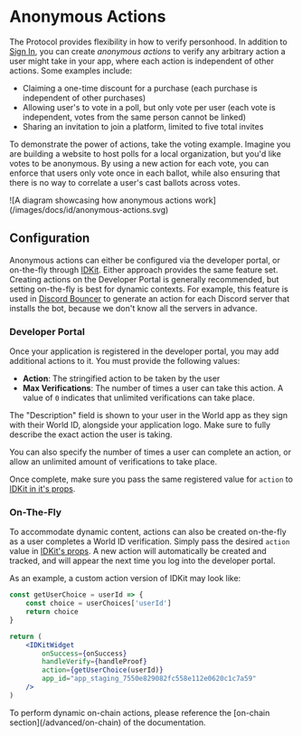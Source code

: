 # Anonymous Actions

The Protocol provides flexibility in how to verify personhood. In addition to [Sign In](/id/sign-in), you can create _anonymous actions_ to verify any arbitrary action a user might take in your app, where each action is independent of other actions. Some examples include:

-   Claiming a one-time discount for a purchase (each purchase is independent of other purchases)
-   Allowing user's to vote in a poll, but only vote per user (each vote is independent, votes from the same person cannot be linked)
-   Sharing an invitation to join a platform, limited to five total invites

To demonstrate the power of actions, take the voting example. Imagine you are building a website to host polls for a local organization, but you'd like votes to be anonymous. By using a new action for each vote, you can enforce that users only vote once in each ballot, while also ensuring that there is no way to correlate a user's cast ballots across votes.

<Fence className="bg-gray-100">
	![A diagram showcasing how anonymous actions work](/images/docs/id/anonymous-actions.svg)
</Fence>

## Configuration

Anonymous actions can either be configured via the developer portal, or on-the-fly through [IDKit](/js). Either approach provides the same feature set. Creating actions on the Developer Portal is generally recommended, but setting on-the-fly is best for dynamic contexts. For example, this feature is used in [Discord Bouncer](https://discordbouncer.com) to generate an action for each Discord server that installs the bot, because we don't know all the servers in advance.

### Developer Portal

Once your application is registered in the developer portal, you may add additional actions to it. You must provide the following values:

-   **Action**: The stringified action to be taken by the user
-   **Max Verifications**: The number of times a user can take this action. A value of `0` indicates that unlimited verifications can take place.

The "Description" field is shown to your user in the World app as they sign with their World ID, alongside your application logo. Make sure to fully describe the exact action the user is taking.

You can also specify the number of times a user can complete an action, or allow an unlimited amount of verifications to take place.

Once complete, make sure you pass the same registered value for `action` to [IDKit in it's props](TODO).

### On-The-Fly

To accommodate dynamic content, actions can also be created on-the-fly as a user completes a World ID verification. Simply pass the desired `action` value in [IDKit's props](TODO). A new action will automatically be created and tracked, and will appear the next time you log into the developer portal.

As an example, a custom action version of IDKit may look like:

```jsx
const getUserChoice = userId => {
	const choice = userChoices['userId']
	return choice
}

return (
	<IDKitWidget
		onSuccess={onSuccess}
		handleVerify={handleProof}
		action={getUserChoice(userId)}
		app_id="app_staging_7550e829082fc558e112e0620c1c7a59"
	/>
)
```

<Note>
	To perform dynamic on-chain actions, please reference the [on-chain section](/advanced/on-chain) of the
	documentation.
</Note>

